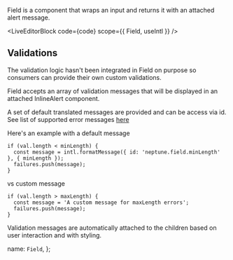 
Field is a component that wraps an input and returns it with an attached alert message.

<LiveEditorBlock code={code} scope={{ Field, useIntl }} />
<GeneratePropsTable componentName="Field" />

## Validations

The validation logic hasn't been integrated in Field on purpose so consumers can provide their own custom validations.

Field accepts an array of validation messages that will be displayed in an attached InlineAlert component.

A set of default translated messages are provided and can be access via id. See list of supported error messages [here](https://github.com/transferwise/neptune-web/blob/main/packages/components/src/Field/Fiels.messages.ts)

Here's an example with a default message

```
if (val.length < minLength) {
  const message = intl.formatMessage({ id: 'neptune.field.minLength' }, { minLength });
  failures.push(message);
}
```

vs custom message

```
if (val.length > maxLength) {
  const message = 'A custom message for maxLength errors';
  failures.push(message);
}
```

Validation messages are automatically attached to the children based on user interaction and with styling.

  name: `Field`,
};
